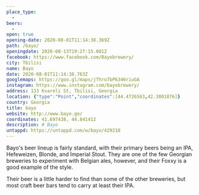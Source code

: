 ```yaml
---
place_type: 
  - 
beers: 
  - 
open: true
opening-date: 2020-08-01T11:14:38.369Z
path: /bayo/
openingdate: 2020-08-13T19:27:15.081Z
facebook: https://www.facebook.com/Bayobrewery/
city: Tbilisi
name: Bayo
date: 2020-08-01T11:14:38.763Z
googlemaps: https://goo.gl/maps/jThro7bP6346riuGA
instagram: https://www.instagram.com/bayobrewery/
address: 133 Kvareli St, Tbilisi, Georgia
location: {"type":"Point","coordinates":[44.4726563,42.3801876]}
country: Georgia
title: bayo
website: http://www.bayo.ge/
coordinates: 41.697438, 44.841412
description: # Bayo
untappd: https://untappd.com/w/bayo/429218
---
```

Bayo's beer lineup is fairly standard, with their primary beers being an IPA, Hefeweizen, Blonde, and Imperial Stout. They are one of the few Georgian breweries to experiment with Belgian ales, however, and their Foxxy is a good example of the style. 

Their beer is a little harder to find than some of the other breweries, but most craft beer bars tend to carry at least their IPA. 